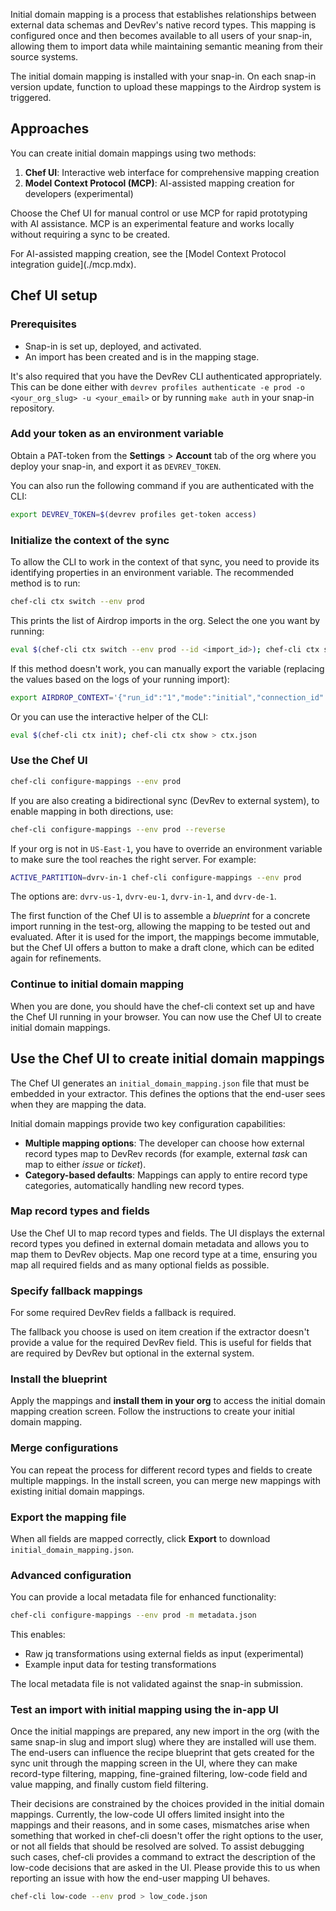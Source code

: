 Initial domain mapping is a process that establishes relationships between 
external data schemas and DevRev's native record types. 
This mapping is configured once and then becomes available to all users of your snap-in,
allowing them to import data while maintaining semantic meaning from their source systems.

The initial domain mapping is installed with your snap-in.
On each snap-in version update, function to upload these mappings to the Airdrop
system is triggered.

## Approaches

You can create initial domain mappings using two methods:

1. **Chef UI**: Interactive web interface for comprehensive mapping creation
2. **Model Context Protocol (MCP)**: AI-assisted mapping creation for developers (experimental)

Choose the Chef UI for manual control or use MCP for rapid prototyping with AI assistance.
MCP is an experimental feature and works locally without requiring a sync to be created.

<Info>
For AI-assisted mapping creation, see the [Model Context Protocol integration guide](./mcp.mdx).
</Info>

## Chef UI setup

### Prerequisites

- Snap-in is set up, deployed, and activated.
- An import has been created and is in the mapping stage.

It's also required that you have the DevRev CLI authenticated appropriately. 
This can be done either with `devrev profiles authenticate -e prod -o <your_org_slug> -u <your_email>` 
or by running `make auth` in your snap-in repository.

<Steps>

### Add your token as an environment variable
   
Obtain a PAT-token from the **Settings** > **Account** tab of the org where you deploy your snap-in, 
and export it as `DEVREV_TOKEN`. 

You can also run the following command if you are authenticated with the CLI:
```bash
export DEVREV_TOKEN=$(devrev profiles get-token access)
```

### Initialize the context of the sync

To allow the CLI to work in the context of that sync, you need to provide its identifying properties in an environment variable.
The recommended method is to run:

```bash
chef-cli ctx switch --env prod
```

This prints the list of Airdrop imports in the org. Select the one you want by running:
```bash
eval $(chef-cli ctx switch --env prod --id <import_id>); chef-cli ctx show
```

If this method doesn't work, you can manually export the variable (replacing the values based on the logs of your running import):

```bash
export AIRDROP_CONTEXT='{"run_id":"1","mode":"initial","connection_id":"x","migration_unit_id":"1234","dev_org_id":"DEV-XXXX","dev_user_id":"DEVU-1","source_id":"07-16","source_type":"ADaaS","source_unit_id":"x","source_unit_name":"x","import_slug":"x","snap_in_slug":"x"}'
```

Or you can use the interactive helper of the CLI:

```bash
eval $(chef-cli ctx init); chef-cli ctx show > ctx.json
```

### Use the Chef UI

```bash
chef-cli configure-mappings --env prod
```

If you are also creating a bidirectional sync (DevRev to external system), to enable mapping in both directions, use:
```bash
chef-cli configure-mappings --env prod --reverse
```

If your org is not in `US-East-1`, you have to override an environment variable to make sure the tool reaches the right server. For example:
```bash
ACTIVE_PARTITION=dvrv-in-1 chef-cli configure-mappings --env prod
```

The options are: `dvrv-us-1`, `dvrv-eu-1`, `dvrv-in-1`, and `dvrv-de-1`.

The first function of the Chef UI is to assemble a *blueprint* for a concrete import running in the test-org, allowing the mapping to be tested out and evaluated.
After it is used for the import, the mappings become immutable, but the Chef UI offers a button to make a draft clone, which can be edited again for refinements.

### Continue to initial domain mapping

When you are done, you should have the chef-cli context set up and have the Chef UI running in your browser.
You can now use the Chef UI to create initial domain mappings.

</Steps>

## Use the Chef UI to create initial domain mappings

The Chef UI generates an `initial_domain_mapping.json` file that must be embedded in your extractor. This defines the options that the end-user sees when they are mapping the data.

Initial domain mappings provide two key configuration capabilities:

- **Multiple mapping options**: The developer can choose how external record types map to DevRev records (for example, external *task* can map to either *issue* or *ticket*).
- **Category-based defaults**: Mappings can apply to entire record type categories, automatically handling new record types.

<Steps>

### Map record types and fields

Use the Chef UI to map record types and fields.
The UI displays the external record types you defined in external domain metadata and allows you to map them to DevRev objects.
Map one record type at a time, ensuring you map all required fields and as many optional fields as possible.

### Specify fallback mappings

For some required DevRev fields a fallback is required.

The fallback you choose is used on item creation if the extractor doesn't provide a value for the required DevRev field. 
This is useful for fields that are required by DevRev but optional in the external system.

### Install the blueprint

Apply the mappings and **install them in your org** to access the initial domain mapping creation screen.
Follow the instructions to create your initial domain mapping.

### Merge configurations

You can repeat the process for different record types and fields to create multiple mappings.
In the install screen, you can merge new mappings with existing initial domain mappings.

### Export the mapping file

When all fields are mapped correctly, click **Export** to download `initial_domain_mapping.json`.

</Steps>

### Advanced configuration

You can provide a local metadata file for enhanced functionality:

```bash
chef-cli configure-mappings --env prod -m metadata.json
```

This enables:
- Raw jq transformations using external fields as input (experimental)
- Example input data for testing transformations

<Warning>
The local metadata file is not validated against the snap-in submission.
</Warning>

### Test an import with initial mapping using the in-app UI

Once the initial mappings are prepared, any new import in the org (with the same snap-in slug and import slug) where they are installed will use them. 
The end-users can influence the recipe blueprint that gets created for the sync unit through the mapping screen in the UI, where they can make record-type filtering, mapping, fine-grained filtering, low-code field and value mapping, and finally custom field filtering.

Their decisions are constrained by the choices provided in the initial domain mappings. 
Currently, the low-code UI offers limited insight into the mappings and their reasons, and in some cases, mismatches arise when something that worked in chef-cli doesn't offer the right options to the user, or not all fields that should be resolved are solved. 
To assist debugging such cases, chef-cli provides a command to extract the description of the low-code decisions that are asked in the UI. 
Please provide this to us when reporting an issue with how the end-user mapping UI behaves.

```bash
chef-cli low-code --env prod > low_code.json
```
